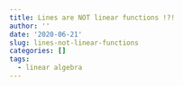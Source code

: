```yaml
---
title: Lines are NOT linear functions !?!
author: ''
date: '2020-06-21'
slug: lines-not-linear-functions
categories: []
tags:
  - linear algebra
---
```

